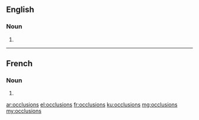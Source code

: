 ==English==

===Noun===
{{head|en|noun plural form}}

# {{plural of|occlusion|lang=en}}

----

==French==

===Noun===
{{head|fr|noun plural form|g=f}}

# {{plural of|occlusion|lang=fr}}

[[ar:occlusions]]
[[el:occlusions]]
[[fr:occlusions]]
[[ku:occlusions]]
[[mg:occlusions]]
[[my:occlusions]]
